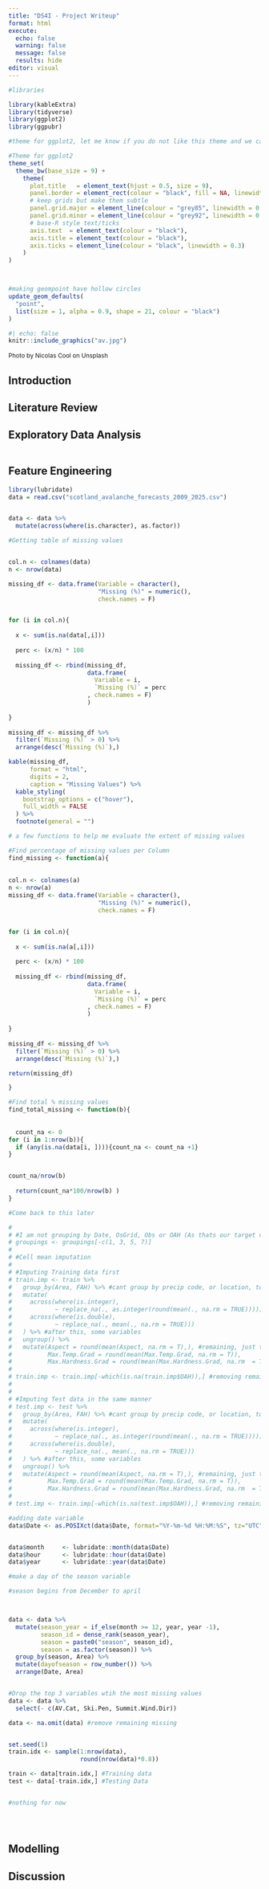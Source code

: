 ```yaml
---
title: "DS4I - Project Writeup"
format: html
execute:
  echo: false
  warning: false
  message: false
  results: hide
editor: visual
---
```


```r


#libraries 

library(kableExtra)
library(tidyverse)
library(ggplot2)
library(ggpubr)

#theme for ggplot2, let me know if you do not like this theme and we can change it :)

#Theme for ggplot2 
theme_set(
  theme_bw(base_size = 9) +
    theme(
      plot.title   = element_text(hjust = 0.5, size = 9),
      panel.border = element_rect(colour = "black", fill = NA, linewidth = 0.5),
      # keep grids but make them subtle
      panel.grid.major = element_line(colour = "grey85", linewidth = 0.3),
      panel.grid.minor = element_line(colour = "grey92", linewidth = 0.2),
      # base-R style text/ticks
      axis.text  = element_text(colour = "black"),
      axis.title = element_text(colour = "black"),
      axis.ticks = element_line(colour = "black", linewidth = 0.3)
    )
)



#making geompoint have hollow circles
update_geom_defaults(
  "point",
  list(size = 1, alpha = 0.9, shape = 21, colour = "black")
)


```

```r
#| echo: false
knitr::include_graphics("av.jpg")

```

[Photo by Nicolas Cool on Unsplash]{style="font-size:12px"}

## Introduction

## Literature Review

## Exploratory Data Analysis

```r



```

## Feature Engineering

```r

library(lubridate)
data = read.csv("scotland_avalanche_forecasts_2009_2025.csv")


data <- data %>% 
  mutate(across(where(is.character), as.factor))

```

```r

#Getting table of missing values


col.n <- colnames(data)
n <- nrow(data)

missing_df <- data.frame(Variable = character(),
                         "Missing (%)" = numeric(),
                         check.names = F)


for (i in col.n){
  
  x <- sum(is.na(data[,i]))
  
  perc <- (x/n) * 100
  
  missing_df <- rbind(missing_df,
                      data.frame(
                        Variable = i,
                        `Missing (%)` = perc
                      , check.names = F)
                      )
  
}
 
missing_df <- missing_df %>% 
  filter(`Missing (%)` > 0) %>% 
  arrange(desc(`Missing (%)`),)


```

```r



kable(missing_df, 
      format = "html",
      digits = 2,
      caption = "Missing Values") %>%
  kable_styling(
    bootstrap_options = c("hover"),
    full_width = FALSE
  ) %>%
  footnote(general = "")


```

```r

# a few functions to help me evaluate the extent of missing values

#Find percentage of missing values per Column
find_missing <- function(a){
  
  
col.n <- colnames(a)
n <- nrow(a)
missing_df <- data.frame(Variable = character(),
                         "Missing (%)" = numeric(),
                         check.names = F)


for (i in col.n){
  
  x <- sum(is.na(a[,i]))
  
  perc <- (x/n) * 100
  
  missing_df <- rbind(missing_df,
                      data.frame(
                        Variable = i,
                        `Missing (%)` = perc
                      , check.names = F)
                      )
  
}
 
missing_df <- missing_df %>% 
  filter(`Missing (%)` > 0) %>% 
  arrange(desc(`Missing (%)`),)

return(missing_df)

}

#Find total % missing values
find_total_missing <- function(b){
  
  
  count_na <- 0
for (i in 1:nrow(b)){
  if (any(is.na(data[i, ]))){count_na <- count_na +1}
}


count_na/nrow(b)
  
  return(count_na*100/nrow(b) )
}

```

```r
#Come back to this later

# 
# #I am not grouping by Date, OsGrid, Obs or OAH (As thats our target variable)
# groupings <- groupings[-c(1, 3, 5, 7)]
# 
# #Cell mean imputation
# 
# #Imputing Training data first
# train.imp <- train %>%
#   group_by(Area, FAH) %>% #cant group by precip code, or location, too many missing
#   mutate(
#     across(where(is.integer),
#            ~ replace_na(., as.integer(round(mean(., na.rm = TRUE))))),
#     across(where(is.double),
#            ~ replace_na(., mean(., na.rm = TRUE)))
#   ) %>% #after this, some variables 
#   ungroup() %>% 
#   mutate(Aspect = round(mean(Aspect, na.rm = T),), #remaining, just taking the mean
#          Max.Temp.Grad = round(mean(Max.Temp.Grad, na.rm = T)),
#          Max.Hardness.Grad = round(mean(Max.Hardness.Grad, na.rm  = T))) 
# 
# train.imp <- train.imp[-which(is.na(train.imp$OAH)),] #removing remaining missing
#   
# 
# #Imputing Test data in the same manner
# test.imp <- test %>%
#   group_by(Area, FAH) %>% #cant group by precip code, or location, too many missing
#   mutate(
#     across(where(is.integer),
#            ~ replace_na(., as.integer(round(mean(., na.rm = TRUE))))),
#     across(where(is.double),
#            ~ replace_na(., mean(., na.rm = TRUE)))
#   ) %>% #after this, some variables 
#   ungroup() %>% 
#   mutate(Aspect = round(mean(Aspect, na.rm = T),), #remaining, just taking the mean
#          Max.Temp.Grad = round(mean(Max.Temp.Grad, na.rm = T)),
#          Max.Hardness.Grad = round(mean(Max.Hardness.Grad, na.rm  = T))) 
# 
# test.imp <- train.imp[-which(is.na(test.imp$OAH)),] #removing remaining missing


```

```r

#adding date variable
data$Date <- as.POSIXct(data$Date, format="%Y-%m-%d %H:%M:%S", tz="UTC")


data$month     <- lubridate::month(data$Date)
data$hour      <- lubridate::hour(data$Date)
data$year      <- lubridate::year(data$Date)

#make a day of the season variable

#season begins from December to april



data <- data %>% 
  mutate(season_year = if_else(month >= 12, year, year -1),
         season_id = dense_rank(season_year),
         season = paste0("season", season_id),
         season = as.factor(season)) %>% 
  group_by(season, Area) %>% 
  mutate(dayofseason = row_number()) %>% 
  arrange(Date, Area)



```

```r

#Drop the top 3 variables wtih the most missing values
data <- data %>% 
  select(- c(AV.Cat, Ski.Pen, Summit.Wind.Dir))

data <- na.omit(data) #remove remaining missing



```

```r

set.seed(1)
train.idx <- sample(1:nrow(data), 
                    round(nrow(data)*0.8))

train <- data[train.idx,] #Training data
test <- data[-train.idx,] #Testing Data


```

```r





```

```r

#nothing for now





```

## Modelling

## Discussion

